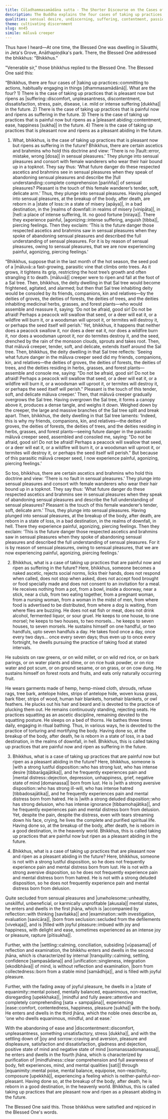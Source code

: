 ```yaml
---
title: Cūḷadhammasamādāna sutta - The Shorter Discourse on the Cases of Taking up Practices
description: The Buddha explains the four cases of taking up practices, based on whether they are pleasant or painful now and whether they ripen as suffering or a pleasant abiding in the future.
qualities: sensual desire, undiscerning, suffering, contentment, passion, aversion, illusion, solitude
theme: cultivating discernment
slug: mn45
simile: māluvā creeper
---
```


Thus have I heard—At one time, the Blessed One was dwelling in Sāvatthi, in Jeta's Grove, Anāthapiṇḍika's park. There, the Blessed One addressed the bhikkhus: "Bhikkhus."

"Venerable sir," those bhikkhus replied to the Blessed One. The Blessed One said this:

“Bhikkhus, there are four cases of |taking up practices::committing to actions, habitually engaging in things [dhammasamādānā]|. What are the four? 1) There is the case of taking up practices that is pleasant now but ripens as |suffering::discomfort, unpleasantness, discontentment, dissatisfaction, stress, pain, disease, i.e. mild or intense suffering [dukkha]| in the future. 2) There is the case of taking up practices that is painful now and ripens as suffering in the future. 3) There is the case of taking up practices that is painful now but ripens as a |pleasant abiding::contentment, ease, happiness [sukha]| in the future. 4) There is the case of taking up practices that is pleasant now and ripens as a pleasant abiding in the future.

1) What, bhikkhus, is the case of taking up practices that is pleasant now but ripens as suffering in the future? Bhikkhus, there are certain ascetics and brahmins who hold this doctrine and view: ‘There is no |fault::error, mistake, wrong [dosa]| in sensual pleasures.’ They plunge into sensual pleasures and consort with female wanderers who wear their hair bound up in a topknot. They say thus: ‘What future danger do these respected ascetics and brahmins see in sensual pleasures when they speak of abandoning sensual pleasures and describe the |full understanding::complete comprehension [pariñña]| of sensual pleasures? Pleasant is the touch of this female wanderer’s tender, soft, delicate arm.’ Thus, they plunge into sensual pleasures. Having plunged into sensual pleasures, at the breakup of the body, after death, are reborn in a |state of loss::in a state of misery [apāya]|, in a bad destination, in the |realms of downfall::in realms of misery [vinipāta]|, in |hell::a place of intense suffering, lit. no good fortune [niraya]|. There they experience painful, |agonizing::intense suffering, anguish [tibba]|, piercing feelings. Then they exclaim: ‘This is the future danger those respected ascetics and brahmins saw in sensual pleasures when they spoke of abandoning sensual pleasures and described the full understanding of sensual pleasures. For it is by reason of sensual pleasures, owing to sensual pleasures, that we are now experiencing painful, agonizing, piercing feelings.’

“Bhikkhus, suppose that in the last month of the hot season, the seed pod of a |māluvā::a fast-growing, parasitic vine that climbs onto trees. As it grows, it tightens its grip, restricting the host tree’s growth and often strangling it to death. [māluvā]| creeper were to ripen and fall at the foot of a Sal tree. Then, bhikkhus, the deity dwelling in that Sal tree would become frightened, agitated, and alarmed; but then that Sal tree inhabiting deity would be consoled by its friends, companions, kin and relatives—by the deities of groves, the deities of forests, the deities of trees, and the deities inhabiting medicinal herbs, grasses, and forest plants—who would assemble and reassure it, saying: ‘Do not be afraid, good sir! Do not be afraid! Perhaps a peacock will swallow that seed, or a deer will eat it, or a wildfire will burn it, or a woodsman will uproot it, or termites will destroy it, or perhaps the seed itself will perish.’ Yet, bhikkhus, it happens that neither does a peacock swallow it, nor does a deer eat it, nor does a wildfire burn it, nor does a woodsman uproot it, nor do termites destroy it, and the seed, drenched by the rain of the monsoon clouds, sprouts and takes root. Then, that māluvā creeper, tender, soft, and delicate, extends itself around the Sal tree. Then, bhikkhus, the deity dwelling in that Sal tree reflects: ‘Seeing what future danger in the māluva creeper seed did my friends, companions, kin, and relatives—the deities of groves, the deities of forests, the deities of trees, and the deities residing in herbs, grasses, and forest plants—assemble and console me, saying: "Do not be afraid, good sir! Do not be afraid! Perhaps a peacock will swallow that seed, or a deer will eat it, or a wildfire will burn it, or a woodsman will uproot it, or termites will destroy it, or perhaps the seed itself will perish." Pleasant is the touch of this tender, soft, and delicate māluva creeper.’ Then, that māluvā creeper gradually overgrows the Sal tree. Having overgrown the Sal tree, it forms a canopy above it, produces a dense tangle, and weighs it down. Weighed down by the creeper, the large and massive branches of the Sal tree split and break apart. Then, bhikkhus, the deity dwelling in that Sal tree laments: ‘Indeed, this is why my friends, companions, kin, and relatives—the deities of groves, the deities of forests, the deities of trees, and the deities residing in herbs, grasses, and forest plants—seeing future danger in the parasitic māluvā creeper seed, assembled and consoled me, saying: "Do not be afraid, good sir! Do not be afraid! Perhaps a peacock will swallow that seed, or a deer will eat it, or a wildfire will burn it, or a woodsman will uproot it, or termites will destroy it, or perhaps the seed itself will perish." But because of this parasitic māluvā creeper seed, I now experience painful, agonizing, piercing feelings.’

So too, bhikkhus, there are certain ascetics and brahmins who hold this doctrine and view: ‘There is no fault in sensual pleasures.’ They plunge into sensual pleasures and consort with female wanderers who wear their hair bound up in a topknot. They say thus: ‘What future danger do these respected ascetics and brahmins see in sensual pleasures when they speak of abandoning sensual pleasures and describe the full understanding of sensual pleasures? Pleasant is the touch of this female wanderer’s tender, soft, delicate arm.’ Thus, they plunge into sensual pleasures. Having plunged into sensual pleasures, at the breakup of the body, after death, are reborn in a state of loss, in a bad destination, in the realms of downfall, in hell. There they experience painful, agonizing, piercing feelings. Then they exclaim: ‘This is the future danger those respected ascetics and brahmins saw in sensual pleasures when they spoke of abandoning sensual pleasures and described the full understanding of sensual pleasures. For it is by reason of sensual pleasures, owing to sensual pleasures, that we are now experiencing painful, agonizing, piercing feelings.’

2) Bhikkhus, what is a case of taking up practices that are painful now and ripen as suffering in the future? Here, bhikkhus, someone becomes a naked ascetic, rejects social norms, licks their hands, does not respond when called, does not stop when asked, does not accept food brought or food specially made and does not consent to an invitation for a meal. He receives nothing from a pot, from a bowl, inside a doorway, near a stick, near a club, from two eating together, from a pregnant woman, from a nursing woman, from a woman in the midst of men, from where food is advertised to be distributed, from where a dog is waiting, from where flies are buzzing. He does not eat fish or meat, does not drink alcohol, fermented liquor, or sour gruel. He keeps to one house, to one morsel; he keeps to two houses, to two morsels... he keeps to seven houses, to seven morsels. He sustains himself on one handful, or two handfuls, upto seven handfuls a day. He takes food once a day, once every two days... once every seven days; thus even up to once every fortnight, he dwells pursuing the practice of taking food at stated intervals.

He subsists on raw greens, or on wild millet, or on wild red rice, or on bark parings, or on water plants and slime, or on rice husk powder, or on rice water and pot scum, or on ground sesame, or on grass, or on cow dung. He sustains himself on forest roots and fruits, and eats only naturally occurring fruit.

He wears garments made of hemp, hemp-mixed cloth, shrouds, refuse rags, tree bark, antelope hides, strips of antelope hide, woven kusa grass, bark fiber, strips of wood, human hair blankets, horsehair blankets, or owl feathers. He plucks out his hair and beard and is devoted to the practice of plucking them out. He remains continuously standing, rejecting seats. He practices squatting as an ascetic discipline, remaining devoted to the squatting posture. He sleeps on a bed of thorns. He bathes three times daily, engaging in ritual bathing. Thus, in various ways, he is devoted to the practice of torturing and mortifying the body. Having done so, at the breakup of the body, after death, he is reborn in a state of loss, in a bad destination, in the realms of downfall, in hell. Bhikkhus, this is called taking up practices that are painful now and ripen as suffering in the future.

3) Bhikkhus, what is a case of taking up practices that are painful now but ripen as a pleasant abiding in the future? Here, bhikkhus, someone is |with a strong lustful disposition::who has strong lust, who has intense desire [tibbarāgajātika]|, and he frequently experiences pain and |mental distress::dejection, depression, unhappiness, grief, negative state of mind [domanassa]| born from lust. He is |with a strong aversive disposition::who has strong ill-will, who has intense hatred [tibbadosajātika]|, and he frequently experiences pain and mental distress born from hatred. He is |with a strong deluded disposition::who has strong delusion, who has intense ignorance [tibbamohajātika]|, and he frequently experiences pain and mental distress born from delusion. Yet, despite the pain, despite the distress, even with tears streaming down his face, crying, he lives the complete and purified spiritual life. Having done so, at the breakup of the body, after death, he is reborn in a good destination, in the heavenly world. Bhikkhus, this is called taking up practices that are painful now but ripen as a pleasant abiding in the future.

4) Bhikkhus, what is a case of taking up practices that are pleasant now and ripen as a pleasant abiding in the future? Here, bhikkhus, someone is not with a strong lustful disposition, so he does not frequently experience pain and mental distress born from lust. He is not with a strong aversive disposition, so he does not frequently experience pain and mental distress born from hatred. He is not with a strong deluded disposition, so he does not frequently experience pain and mental distress born from delusion.

Quite secluded from sensual pleasures and |unwholesome::unhealthy, unskillful, unbeneficial, or karmically unprofitable [akusala]| mental states, he enters and dwells in the first jhāna, which is |accompanied by reflection::with thinking [savitakka]| and |examination::with investigation, evaluation [savicāra]|, |born from seclusion::secluded from the defilements [vivekaja]|, and is |filled with joyful pleasure::imbued with joy and happiness, with delight and ease, sometimes experienced as an intense joy or pleasure, rapture [pītisukha]|.

Further, with the |settling::calming, conciliation, subsiding [vūpasama]| of reflection and examination, the bhikkhu enters and dwells in the second jhāna, which is characterized by internal |tranquility::calming, settling, confidence [sampasādana]| and |unification::singleness, integration [ekodibhāva]| of mind, is without reflection and examination, |born from collectedness::born from a stable mind [samādhija]|, and is filled with joyful pleasure.

Further, with the fading away of joyful pleasure, he dwells in a |state of equanimity::mental poised, mentally balanced, equanimous, non-reactive, disregarding [upekkhaka]|, |mindful and fully aware::attentive and completely comprehending [sata + sampajāna]|, experiencing |ease::comfort, contentedness, happiness, pleasure [sukha]| with the body. He enters and dwells in the third jhāna, which the noble ones describe as, 'one who dwells equanimous, mindful, and at ease.'

With the abandoning of ease and |discontentment::discomfort, unpleasantness, something unsatisfactory, stress [dukkha]|, and with the settling down of |joy and sorrow::craving and aversion, pleasure and displeasure, satisfaction and dissatisfaction, gladness and dejection, positive state of mind and negative state of mind [somanassadomanassa]|, he enters and dwells in the fourth jhāna, which is characterized by purification of |mindfulness::clear comprehension and full awareness of body, felt experiences, mind, and mental qualities [sati]| through |equanimity::mental poise, mental balance, equipoise, non-reactivity, composure [upekkhā]|, experiencing a feeling which is neither-painful-nor-pleasant. Having done so, at the breakup of the body, after death, he is reborn in a good destination, in the heavenly world. Bhikkhus, this is called taking up practices that are pleasant now and ripen as a pleasant abiding in the future.

The Blessed One said this. Those bhikkhus were satisfied and rejoiced in the Blessed One's words.